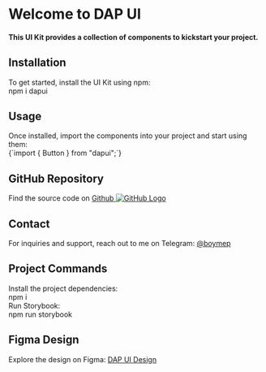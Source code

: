 
<Meta title='Get started' id='uikit--docs' />

<div className="main">
  <h1>Welcome to DAP UI</h1>
  <h4>This UI Kit provides a collection of components to kickstart your project.</h4>

<h2>Installation</h2>
<span>To get started, install the UI Kit using npm:</span>
<div className='code'>npm i dapui</div>

<h2>Usage</h2>
<span>
  Once installed, import the components into your project and start using them:
</span>
<div className='code'>{`import { Button } from "dapui";`}</div>

<h2>GitHub Repository</h2>
<div className='social'>
  <span>Find the source code on</span>
  <a
    className='social'
    href='https://github.com/WouterLab/dapui'
    target='_blank'
    rel='noopener noreferrer'
  >
    <span>Github</span>
    <img
      src='https://github.githubassets.com/assets/GitHub-Mark-ea2971cee799.png'
      alt='GitHub Logo'
    />
  </a>
</div>

<h2>Contact</h2>
<div className='social'>
  <span>For inquiries and support, reach out to me on Telegram:</span>
  <a href='https://t.me/boymep' target='_blank' rel='noopener noreferrer'>
    <span>@boymep</span>
  </a>
</div>

<h2>Project Commands</h2>
<span>Install the project dependencies:</span>
<div className='code'>npm i</div>
<span>Run Storybook:</span>
<div className='code'>npm run storybook</div>

  <h2>Figma Design</h2>
  <span>Explore the design on Figma: <a href="https://www.figma.com/example" target="_blank" rel="noopener noreferrer">DAP UI Design</a></span>
</div>

<style>
  {`
    .main {
      color: #2b2b2b;
      font-family: 'Arial', sans-serif;
    }

    a {
      color: #e5e5e5;
      text-decoration: none;
    }

    a:hover {
      text-decoration: underline;
    }

    .code {
      background-color: #495057;
      padding: 10px;
      overflow-x: auto;
      border-radius: 8px;
      color: #e5e5e5;
      margin: 10px 0;
    }

    img {
      height: 20px;
      width: 20px;
    }

    .social {
      display: flex;
      gap: 5px;
      align-items: center;
    }

    p {
      margin: 0;
    }
  `}
</style>
